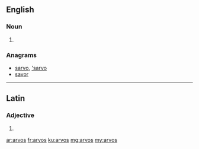 ==English==

===Noun===
{{head|en|noun plural form}}

# {{plural of|arvo|lang=en}}

===Anagrams===
* [[sarvo#English|sarvo]], [['sarvo#English|'sarvo]]
* [[savor#English|savor]]

----

==Latin==

===Adjective===
{{la-adj-form|arvos}}

# {{inflection of|arvus||acc|m|p|lang=la}}

[[ar:arvos]]
[[fr:arvos]]
[[ku:arvos]]
[[mg:arvos]]
[[my:arvos]]